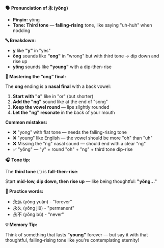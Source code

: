 **🗣️ Pronunciation of 永 (yǒng)**

- **Pinyin:** yǒng
- **Tone: Third tone** — **falling-rising** tone, like saying "uh-huh" when nodding

**🔤 Breakdown:**

- **y** like **"y"** in "yes"
- **ǒng** sounds like **"ong"** in "wrong" but with third tone → dip down and rise up
- **yǒng** sounds like **"young"** with a dip-then-rise

**🎯 Mastering the "ong" final:**

The **ong** ending is a **nasal final** with a back vowel:

1. **Start with "o"** like in "or" (but shorter)
2. **Add the "ng"** sound like at the end of "song"
3. **Keep the vowel round** — lips slightly rounded
4. **Let the "ng" resonate** in the back of your mouth

**Common mistakes:**

- ❌ "yong" with flat tone — needs the falling-rising tone
- ❌ "young" like English — the vowel should be more "oh" than "uh"
- ❌ Missing the "ng" nasal sound — should end with a clear "ng"
- ✅ "yǒng" — "y" + round "oh" + "ng" + third tone dip-rise

**🎧 Tone tip:**

The **third tone** (ˇ) is **fall–then-rise**:

Start **mid-low, dip down, then rise up** — like being thoughtful: **"yǒng..."**

**📝 Practice words:**

- 永远 (yǒng yuǎn) - "forever"
- 永久 (yǒng jiǔ) - "permanent"
- 永不 (yǒng bù) - "never"

**💡 Memory Tip:**

Think of something that lasts **"young"** forever — but say it with that thoughtful, falling-rising
tone like you're contemplating eternity!

